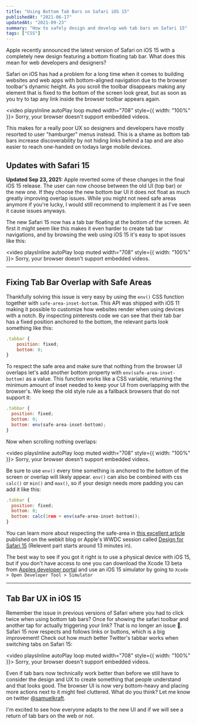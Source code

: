 ```yaml
---
title: "Using Bottom Tab Bars on Safari iOS 15"
publishedAt: "2021-06-17"
updatedAt: "2021-09-23"
summary: "How to safely design and develop web tab bars on Safari 15"
tags: ["CSS"]
---
```


Apple recently announced the latest version of Safari on iOS 15 with a completely new design featuring a bottom floating tab bar. What does this mean for web developers and designers?

Safari on iOS has had a problem for a long time when it comes to building websites and web apps with bottom-aligned navigation due to the browser toolbar's dynamic height. As you scroll the toolbar disappears making any element that is fixed to the bottom of the screen look great, but as soon as you try to tap any link inside the browser toolbar appears again.

<video playsInline autoPlay loop muted width="708" style={{ width: "100%" }}>
  <source
    src="/blog/safari-15-bottom-tab-bars-web/twitter-bad.mp4"
    type="video/mp4"
  />
  Sorry, your browser doesn't support embedded videos.
</video>

This makes for a really poor UX so designers and developers have mostly resorted to user "hamburger" menus instead. This is a shame as bottom tab bars increase discoverability by not hiding links behind a tap and are also easier to reach one-handed on todays large mobile devices.

## Updates with Safari 15

<Warning type="info">
  <strong>Updated Sep 23, 2021:</strong>
  <span style={{ display: "block" }}>
    Apple reverted some of these changes in the final iOS 15 release. The user
    can now choose between the old UI (top bar) or the new one. If they choose
    the new bottom bar UI it does not float as much greatly improving overlap
    issues. While you might not need safe areas anymore if you're lucky, I would
    still recommend to implement it as I've seen it cause issues anyways.
  </span>
</Warning>

The new Safari 15 now has a tab bar floating at the bottom of the screen. At first it might seem like this makes it even harder to create tab bar navigations, and by browsing the web using iOS 15 it's easy to spot issues like this:

<video playsInline autoPlay loop muted width="708" style={{ width: "100%" }}>
  <source
    src="/blog/safari-15-bottom-tab-bars-web/pinterest-bad.mp4"
    type="video/mp4"
  />
  Sorry, your browser doesn't support embedded videos.
</video>

---

## Fixing Tab Bar Overlap with Safe Areas

Thankfully solving this issue is very easy by using the `env()` CSS function together with `safe-area-inset-bottom`. This API was shipped with iOS 11 making it possible to customize how websites render when using devices with a notch. By inspecting pinterests code we can see that their tab bar has a fixed position anchored to the bottom, the relevant parts look something like this:

```jsx
.tabbar {
	position: fixed;
	bottom: 0;
}
```

To respect the safe area and make sure that nothing from the browser UI overlaps let's add another bottom property with `env(safe-area-inset-bottom)` as a value. This function works like a CSS variable, returning the minimum amount of inset needed to keep your UI from overlapping with the browser's. We keep the old style rule as a fallback browsers that do not support it:

```jsx {4}
.tabbar {
  position: fixed;
  bottom: 0;
  bottom: env(safe-area-inset-bottom);
}
```

Now when scrolling nothing overlaps:

<video playsInline autoPlay loop muted width="708" style={{ width: "100%" }}>
  <source
    src="/blog/safari-15-bottom-tab-bars-web/pinterest-good.mp4"
    type="video/mp4"
  />
  Sorry, your browser doesn't support embedded videos.
</video>

Be sure to use `env()` every time something is anchored to the bottom of the screen or overlap will likely appear. `env()` can also be combined with css `calc()` or `min()` and `max()`, so if your design needs more padding you can add it like this:

```jsx {4}
.tabbar {
  position: fixed;
  bottom: 0;
  bottom: calc(1rem + env(safe-area-inset-bottom));
}
```

You can learn more about respecting the safe-area in [this excellent article](https://webkit.org/blog/7929/designing-websites-for-iphone-x/) published on the webkit blog or Apple's WWDC session called [Design for Safari 15](https://developer.apple.com/videos/play/wwdc2021/10029/?time=777&t=66) (Relevent part starts around 13 minutes in).

The best way to see if you got it right is to use a physical device with iOS 15, but if you don't have access to one you can download the Xcode 13 beta from [Apples developer portal](https://developer.apple.com/download/) and use an iOS 15 simulator by going to `Xcode > Open Developer Tool > Simulator`

---

## Tab Bar UX in iOS 15

Remember the issue in previous versions of Safari where you had to click twice when using bottom tab bars? Once for showing the safari toolbar and another tap for actually triggering your link? That is no longer an issue 🙌. Safari 15 now respects and follows links or buttons, which is a big improvement! Check out how much better Twitter's tabbar works when switching tabs on Safari 15:

<video playsInline autoPlay loop muted width="708" style={{ width: "100%" }}>
  <source
    src="/blog/safari-15-bottom-tab-bars-web/twitter-good.mp4"
    type="video/mp4"
  />
  Sorry, your browser doesn't support embedded videos.
</video>

Even if tab bars now technically work better than before we still have to consider the design and UX to create something that people understand and that looks good. The browser UI is now very bottom-heavy and placing more actions next to it might feel cluttered. What do you think? Let me know on twitter [@samuelkraft](https://twitter.com/samuelkraft).

I'm excited to see how everyone adapts to the new UI and if we will see a return of tab bars on the web or not.
